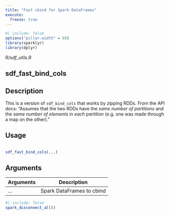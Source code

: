 ```yaml
---
title: "Fast cbind for Spark DataFrames"
execute:
  freeze: true
---
```


```r
#| include: false
options("pillar.width" = 60)
library(sparklyr) 
library(dplyr)
```

*R/sdf_utils.R*

## sdf_fast_bind_cols

## Description
 This is a version of `sdf_bind_cols` that works by zipping RDDs. From the API docs: "Assumes that the two RDDs have the *same number of partitions* and the *same number of elements in each partition* (e.g. one was made through a map on the other)." 


## Usage
```r
 
sdf_fast_bind_cols(...) 
```

## Arguments
|Arguments|Description|
|---|---|
| ... | Spark DataFrames to cbind |








```r
#| include: false
spark_disconnect_all()
```
